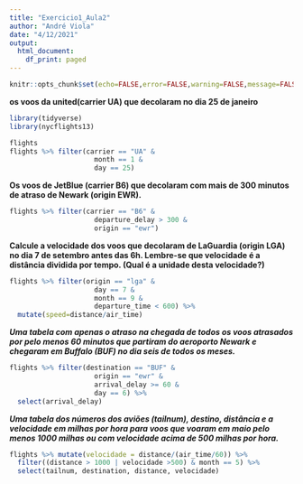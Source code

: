 ```yaml
---
title: "Exercicio1_Aula2"
author: "André Viola"
date: "4/12/2021"
output: 
  html_document:
    df_print: paged
---
```



```r

knitr::opts_chunk$set(echo=FALSE,error=FALSE,warning=FALSE,message=FALSE)

```
**os voos da united(carrier UA) que decolaram no dia 25 de janeiro**
```r
library(tidyverse)
library(nycflights13)

flights
flights %>% filter(carrier == "UA" & 
                     month == 1 &
                     day == 25)
```

**Os voos de JetBlue (carrier B6) que decolaram com mais de 300 minutos de atraso de Newark (origin EWR).**
```r
flights %>% filter(carrier == "B6" &
                     departure_delay > 300 &
                     origin == "ewr")
```

**Calcule a velocidade dos voos que decolaram de LaGuardia (origin LGA) no dia 7 de setembro antes das 6h. Lembre-se que velocidade é a distância dividida por tempo. (Qual é a unidade desta velocidade?)**

```r
flights %>% filter(origin == "lga" &
                     day == 7 &
                     month == 9 &
                     departure_time < 600) %>%
  mutate(speed=distance/air_time)
```
***Uma tabela com apenas o atraso na chegada de todos os voos atrasados por pelo menos 60 minutos que partiram do aeroporto Newark e chegaram em Buffalo (BUF) no dia seis de todos os meses.***

```r
flights %>% filter(destination == "BUF" & 
                     origin == "ewr" & 
                     arrival_delay >= 60 &
                     day == 6) %>% 
  select(arrival_delay)

```

***Uma tabela dos números dos aviões (tailnum), destino, distância e a velocidade em milhas por hora para voos que voaram em maio pelo menos 1000 milhas ou com velocidade acima de 500 milhas por hora.***

```r
flights %>% mutate(velocidade = distance/(air_time/60)) %>% 
  filter((distance > 1000 | velocidade >500) & month == 5) %>%
  select(tailnum, destination, distance, velocidade)
```

